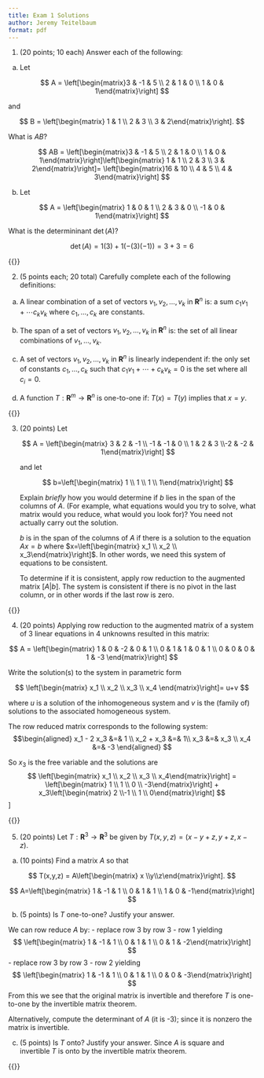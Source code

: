```yaml
---
title: Exam 1 Solutions
author: Jeremy Teitelbaum
format: pdf
---
```



1. (20 points; 10 each) Answer each of the following:

a. Let

$$
A = \left[\begin{matrix}3 & -1 & 5 \\ 2 & 1 & 0 \\ 1 & 0 & 1\end{matrix}\right]
$$

and

$$
B = \left[\begin{matrix} 1 & 1 \\ 2 & 3 \\ 3 & 2\end{matrix}\right].
$$

What is $AB$?

$$
AB = \left[\begin{matrix}3 & -1 & 5 \\ 2 & 1 & 0 \\ 1 & 0 & 1\end{matrix}\right]\left[\begin{matrix} 1 & 1 \\ 2 & 3 \\ 3 & 2\end{matrix}\right]=
\left[\begin{matrix}16 & 10 \\ 4 & 5 \\ 4 & 3\end{matrix}\right]
$$

\strut\vfill

b. Let

$$
A = \left[\begin{matrix} 1 & 0 & 1 \\ 2 & 3 & 0 \\ -1 & 0 & 1\end{matrix}\right]
$$

What is the determininant $\det(A)$?

$$
\det(A) = 1(3) + 1(-(3)(-1))=3+3 = 6
$$

\strut\vfill

{{<pagebreak>}}

2. (5 points each; 20 total) Carefully complete each of the following definitions:

a. A linear combination of a set of vectors $v_1,v_2,\ldots, v_k$ in $\mathbf{R}^{n}$ is:
a sum $c_1 v_1 + \cdots c_k v_k$ where $c_1,\ldots, c_k$ are constants.

\strut\vfill

b. The span of a set of vectors $v_1,v_2,\ldots,v_k$ in $\mathbf{R}^{n}$ is:
the set of all linear combinations of $v_1,\ldots, v_k$. 

\strut\vfill

c. A set of vectors $v_1,v_2,\ldots, v_k$ in $\mathbf{R}^{n}$ is linearly independent if:
the only set of constants $c_1,\ldots, c_k$ such that $c_1 v_1 + \cdots + c_k v_k=0$ is 
the set where all $c_i=0$. 

\strut\vfill

d. A function $T:\mathbf{R}^{m}\to\mathbf{R}^{n}$ is one-to-one if: $T(x)=T(y)$ implies that $x=y$.

\strut\vfill

{{<pagebreak>}}

3.  (20 points) Let

    $$
    A = \left[\begin{matrix} 3 & 2 & -1 \\ -1 & -1 & 0 \\ 1 & 2 & 3 \\-2 & -2 & 1\end{matrix}\right]
    $$

    and let

    $$
    b=\left[\begin{matrix} 1 \\ 1 \\ 1 \\ 1\end{matrix}\right]
    $$

    Explain _briefly_ how you would determine if $b$ lies in the span of the columns of $A$. (For example, what equations would you try to solve, what matrix would you reduce, what would you look for)? You need not actually carry out the solution.

    $b$ is in the span of the columns of $A$ if there is a solution to the equation $Ax=b$ where $x=\left[\begin{matrix} x_1 \\ x_2 \\ x_3\end{matrix}\right]$.  In other words, we need this system of equations to be consistent.

    To determine if it is consistent, apply row reduction to the augmented matrix $[A | b]$.  The system is consistent if there is no pivot in the last column, or in other words if the last row is zero. 

{{<pagebreak>}}

4.  (20 points) Applying row reduction to the augmented matrix of a system of 3 linear equations in 4 unknowns resulted in this matrix:

$$
A = \left[\begin{matrix} 1 & 0 & -2 & 0 & 1 \\
                         0 & 1 &  1 & 0 & 1 \\
                         0 & 0 &  0 & 1 & -3 \end{matrix}\right]
$$

Write the solution(s) to the system in parametric form

$$
\left[\begin{matrix} x_1 \\ x_2 \\ x_3 \\ x_4 \end{matrix}\right]=
u+v
$$

where $u$ is a solution of the inhomogeneous system and $v$ is the (family of) solutions to the associated homogeneous system.

The row reduced matrix corresponds to the following system:
$$\begin{aligned}
x_1 - 2 x_3 &=& 1 \\
x_2 + x_3 &=& 1\\
x_3 &=& x_3 \\
x_4 &=& -3
\end{aligned}
$$

So $x_3$ is the free variable and the solutions are
$$
\left[\begin{matrix} x_1 \\ x_2 \\ x_3 \\ x_4\end{matrix}\right] = \left[\begin{matrix} 1 \\ 1 \\ 0 \\ -3\end{matrix}\right] + x_3\left[\begin{matrix} 2 \\-1 \\ 1 \\ 0\end{matrix}\right]
$$
]

{{<pagebreak>}}

5.  (20 points) Let $T:\mathbf{R}^{3}\to\mathbf{R}^{3}$ be given by $T(x,y,z)=(x-y+z,y+z,x-z)$.

a. (10 points) Find a matrix $A$ so that

$$
T(x,y,z) = A\left[\begin{matrix} x \\y\\z\end{matrix}\right].
$$

$$
A=\left[\begin{matrix} 1 & -1 & 1 \\ 0 & 1 & 1 \\ 1 & 0 & -1\end{matrix}\right]
$$

\strut\vfill

b. (5 points) Is $T$ one-to-one? Justify your answer.

We can row reduce $A$ by:
- replace row 3 by row 3 - row 1 yielding
$$
\left[\begin{matrix} 1 & -1 & 1 \\ 0 & 1 & 1 \\ 0 & 1 & -2\end{matrix}\right]
$$
- replace row 3 by row 3 - row 2 yielding
$$
\left[\begin{matrix} 1 & -1 & 1 \\ 0 & 1 & 1 \\ 0 & 0 & -3\end{matrix}\right]
$$
From this we see that the original matrix is invertible and therefore $T$ is one-to-one by the invertible matrix theorem. 

Alternatively, compute the determinant of $A$ (it is -3); since it is nonzero the matrix is invertible. 
\strut\vfill

c. (5 points) Is $T$ onto? Justify your answer.
Since $A$ is square and invertible $T$ is onto by the invertible matrix theorem. 

\strut\vfill

{{<pagebreak>}}
